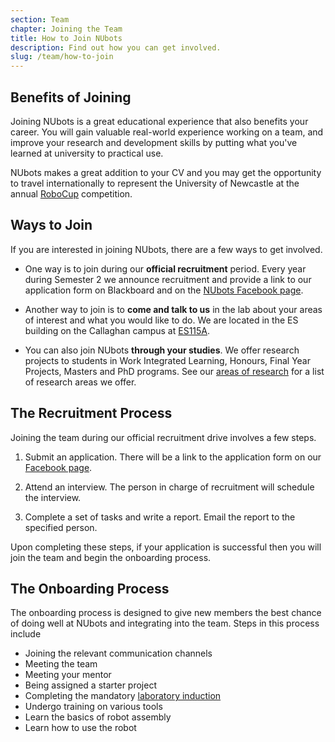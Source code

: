 ```yaml
---
section: Team
chapter: Joining the Team
title: How to Join NUbots
description: Find out how you can get involved.
slug: /team/how-to-join
---
```


## Benefits of Joining

Joining NUbots is a great educational experience that also benefits your career. You will gain valuable real-world experience working on a team, and improve your research and development skills by putting what you've learned at university to practical use.

NUbots makes a great addition to your CV and you may get the opportunity to travel internationally to represent the University of Newcastle at the annual [RoboCup](/team/robocup) competition.

## Ways to Join

If you are interested in joining NUbots, there are a few ways to get involved.

- One way is to join during our **official recruitment** period. Every year during Semester 2 we announce recruitment and provide a link to our application form on Blackboard and on the [NUbots Facebook page](https://www.facebook.com/NubotsRobotics/).

- Another way to join is to **come and talk to us** in the lab about your areas of interest and what you would like to do. We are located in the ES building on the Callaghan campus at [ES115A](https://studentvip.com.au/newcastle/newcastle/maps/99668).

- You can also join NUbots **through your studies**. We offer research projects to students in Work Integrated Learning, Honours, Final Year Projects, Masters and PhD programs. See our [areas of research](/team/areas-of-research) for a list of research areas we offer.

## The Recruitment Process

Joining the team during our official recruitment drive involves a few steps.

1. Submit an application. There will be a link to the application form on our [Facebook page](https://www.facebook.com/NubotsRobotics/).

2. Attend an interview. The person in charge of recruitment will schedule the interview.

3. Complete a set of tasks and write a report. Email the report to the specified person.

Upon completing these steps, if your application is successful then you will join the team and begin the onboarding process.

## The Onboarding Process

The onboarding process is designed to give new members the best chance of doing well at NUbots and integrating into the team. Steps in this process include

- Joining the relevant communication channels
- Meeting the team
- Meeting your mentor
- Being assigned a starter project
- Completing the mandatory [laboratory induction](/team/induction)
- Undergo training on various tools
- Learn the basics of robot assembly
- Learn how to use the robot
